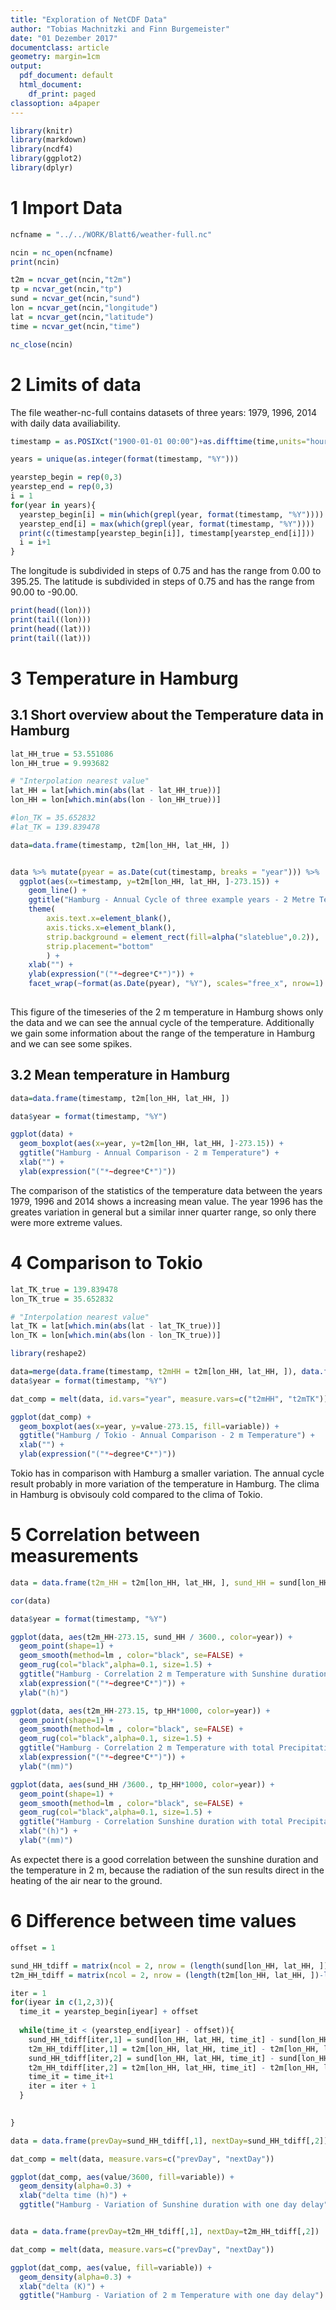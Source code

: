 ```yaml
---
title: "Exploration of NetCDF Data"
author: "Tobias Machnitzki and Finn Burgemeister"
date: "01 Dezember 2017"
documentclass: article
geometry: margin=1cm
output: 
  pdf_document: default
  html_document: 
    df_print: paged
classoption: a4paper
---
```


```r
library(knitr)
library(markdown)
library(ncdf4)
library(ggplot2)
library(dplyr)
```

# 1 Import Data

```r
ncfname = "../../WORK/Blatt6/weather-full.nc"

ncin = nc_open(ncfname)
print(ncin)

t2m = ncvar_get(ncin,"t2m")
tp = ncvar_get(ncin,"tp")
sund = ncvar_get(ncin,"sund")
lon = ncvar_get(ncin,"longitude")
lat = ncvar_get(ncin,"latitude")
time = ncvar_get(ncin,"time")

nc_close(ncin)
```
\newpage

# 2 Limits of data

The file weather-nc-full contains datasets of three years: 1979, 1996, 2014 with daily data availiability.
```r
timestamp = as.POSIXct("1900-01-01 00:00")+as.difftime(time,units="hours")

years = unique(as.integer(format(timestamp, "%Y")))

yearstep_begin = rep(0,3)
yearstep_end = rep(0,3)
i = 1
for(year in years){
  yearstep_begin[i] = min(which(grepl(year, format(timestamp, "%Y"))))
  yearstep_end[i] = max(which(grepl(year, format(timestamp, "%Y"))))
  print(c(timestamp[yearstep_begin[i]], timestamp[yearstep_end[i]]))
  i = i+1
}

```

The longitude is subdivided in steps of 0.75 and has the range from 0.00 to 395.25. The latitude is subdivided in steps of 0.75 and has the range from 90.00 to -90.00.
```r
print(head((lon)))
print(tail((lon)))
print(head((lat)))
print(tail((lat)))

```

\newpage
# 3 Temperature in Hamburg

## 3.1 Short overview about the Temperature data in Hamburg
```r
lat_HH_true = 53.551086
lon_HH_true = 9.993682

# "Interpolation nearest value"
lat_HH = lat[which.min(abs(lat - lat_HH_true))]
lon_HH = lon[which.min(abs(lon - lon_HH_true))]

#lon_TK = 35.652832
#lat_TK = 139.839478

data=data.frame(timestamp, t2m[lon_HH, lat_HH, ])


data %>% mutate(pyear = as.Date(cut(timestamp, breaks = "year"))) %>% 
  ggplot(aes(x=timestamp, y=t2m[lon_HH, lat_HH, ]-273.15)) +
    geom_line() + 
    ggtitle("Hamburg - Annual Cycle of three example years - 2 Metre Temperature") +
    theme(
        axis.text.x=element_blank(), 
        axis.ticks.x=element_blank(),
        strip.background = element_rect(fill=alpha("slateblue",0.2)),
        strip.placement="bottom"
        ) +
    xlab("") + 
    ylab(expression("("*~degree*C*")")) +
    facet_wrap(~format(as.Date(pyear), "%Y"), scales="free_x", nrow=1)
    

```
This figure of the timeseries of the 2 m temperature in Hamburg shows only the data and we can see the annual cycle of the temperature. Additionally we gain some information about the range of the temperature in Hamburg and we can see some spikes.

\newpage
## 3.2 Mean temperature in Hamburg
```r
data=data.frame(timestamp, t2m[lon_HH, lat_HH, ])

data$year = format(timestamp, "%Y")

ggplot(data) + 
  geom_boxplot(aes(x=year, y=t2m[lon_HH, lat_HH, ]-273.15)) +
  ggtitle("Hamburg - Annual Comparison - 2 m Temperature") +
  xlab("") + 
  ylab(expression("("*~degree*C*")"))

```
The comparison of the statistics of the temperature data between the years 1979, 1996 and 2014 shows a increasing mean value. The year 1996 has the greates variation in general but a similar inner quarter range, so only there were more extreme values.

\newpage

# 4 Comparison to Tokio
```r
lat_TK_true = 139.839478 
lon_TK_true = 35.652832

# "Interpolation nearest value"
lat_TK = lat[which.min(abs(lat - lat_TK_true))]
lon_TK = lon[which.min(abs(lon - lon_TK_true))]

library(reshape2)

data=merge(data.frame(timestamp, t2mHH = t2m[lon_HH, lat_HH, ]), data.frame(timestamp, t2mTK = t2m[lon_TK, lat_TK, ]))
data$year = format(timestamp, "%Y")

dat_comp = melt(data, id.vars="year", measure.vars=c("t2mHH", "t2mTK"))

ggplot(dat_comp) + 
  geom_boxplot(aes(x=year, y=value-273.15, fill=variable)) +
  ggtitle("Hamburg / Tokio - Annual Comparison - 2 m Temperature") +
  xlab("") + 
  ylab(expression("("*~degree*C*")"))

```
Tokio has in comparison with Hamburg a smaller variation. The annual cycle result probably in more variation of the temperature in Hamburg. The clima in Hamburg is obvisouly cold compared to the clima of Tokio.

\newpage

# 5 Correlation between measurements 
```r
data = data.frame(t2m_HH = t2m[lon_HH, lat_HH, ], sund_HH = sund[lon_HH, lat_HH, ], tp_HH = tp[lon_HH, lat_HH, ])

cor(data)

data$year = format(timestamp, "%Y")

ggplot(data, aes(t2m_HH-273.15, sund_HH / 3600., color=year)) + 
  geom_point(shape=1) +
  geom_smooth(method=lm , color="black", se=FALSE) +
  geom_rug(col="black",alpha=0.1, size=1.5) +
  ggtitle("Hamburg - Correlation 2 m Temperature with Sunshine duration") +
  xlab(expression("("*~degree*C*")")) +
  ylab("(h)")

ggplot(data, aes(t2m_HH-273.15, tp_HH*1000, color=year)) + 
  geom_point(shape=1) +
  geom_smooth(method=lm , color="black", se=FALSE) +
  geom_rug(col="black",alpha=0.1, size=1.5) +
  ggtitle("Hamburg - Correlation 2 m Temperature with total Precipitation") +
  xlab(expression("("*~degree*C*")")) +
  ylab("(mm)")

ggplot(data, aes(sund_HH /3600., tp_HH*1000, color=year)) + 
  geom_point(shape=1) +
  geom_smooth(method=lm , color="black", se=FALSE) +
  geom_rug(col="black",alpha=0.1, size=1.5) +
  ggtitle("Hamburg - Correlation Sunshine duration with total Precipitation") +
  xlab("(h)") +
  ylab("(mm)")

```
As expectet there is a good correlation between the sunshine duration and the temperature in 2 m, because the radiation of the sun results direct in the heating of the air near to the ground.   

\newpage

# 6 Difference between time values 
```r
offset = 1

sund_HH_tdiff = matrix(ncol = 2, nrow = (length(sund[lon_HH, lat_HH, ])-length(years)*2*offset))
t2m_HH_tdiff = matrix(ncol = 2, nrow = (length(t2m[lon_HH, lat_HH, ])-length(years)*2*offset))

iter = 1
for(iyear in c(1,2,3)){
  time_it = yearstep_begin[iyear] + offset  
  
  while(time_it < (yearstep_end[iyear] - offset)){
    sund_HH_tdiff[iter,1] = sund[lon_HH, lat_HH, time_it] - sund[lon_HH, lat_HH, time_it-1]
    t2m_HH_tdiff[iter,1] = t2m[lon_HH, lat_HH, time_it] - t2m[lon_HH, lat_HH, time_it-1]
    sund_HH_tdiff[iter,2] = sund[lon_HH, lat_HH, time_it] - sund[lon_HH, lat_HH, time_it+1]
    t2m_HH_tdiff[iter,2] = t2m[lon_HH, lat_HH, time_it] - t2m[lon_HH, lat_HH, time_it+1]
    time_it = time_it+1
    iter = iter + 1
  }
   

}

data = data.frame(prevDay=sund_HH_tdiff[,1], nextDay=sund_HH_tdiff[,2])

dat_comp = melt(data, measure.vars=c("prevDay", "nextDay"))

ggplot(dat_comp, aes(value/3600, fill=variable)) +
  geom_density(alpha=0.3) +
  xlab("delta time (h)") +
  ggtitle("Hamburg - Variation of Sunshine duration with one day delay")


data = data.frame(prevDay=t2m_HH_tdiff[,1], nextDay=t2m_HH_tdiff[,2])

dat_comp = melt(data, measure.vars=c("prevDay", "nextDay"))

ggplot(dat_comp, aes(value, fill=variable)) +
  geom_density(alpha=0.3) +
  xlab("delta (K)") +
  ggtitle("Hamburg - Variation of 2 m Temperature with one day delay")

```

